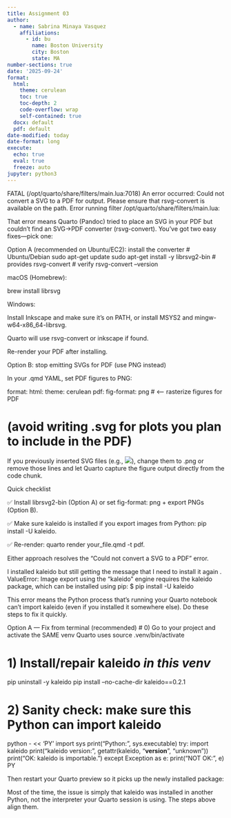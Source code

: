 ```yaml
---
title: Assignment 03
author:
  - name: Sabrina Minaya Vasquez
    affiliations:
      - id: bu
        name: Boston University
        city: Boston
        state: MA
number-sections: true
date: '2025-09-24'
format:
  html:
    theme: cerulean
    toc: true
    toc-depth: 2
    code-overflow: wrap
    self-contained: true
  docx: default
  pdf: default
date-modified: today
date-format: long
execute:
  echo: true
  eval: true
  freeze: auto
jupyter: python3
---
```


:::{.callout-important}
FATAL (/opt/quarto/share/filters/main.lua:7018) An error occurred: Could not convert a SVG to a PDF for output. Please ensure that rsvg-convert is available on the path. Error running filter /opt/quarto/share/filters/main.lua:
:::

:::{.callout-tip}
That error means Quarto (Pandoc) tried to place an SVG in your PDF but couldn’t find an SVG→PDF converter (rsvg-convert). You’ve got two easy fixes—pick one:

Option A (recommended on Ubuntu/EC2): install the converter
# Ubuntu/Debian
sudo apt-get update
sudo apt-get install -y librsvg2-bin   # provides rsvg-convert
# verify
rsvg-convert --version


macOS (Homebrew):

brew install librsvg


Windows:

Install Inkscape and make sure it’s on PATH, or install MSYS2 and mingw-w64-x86_64-librsvg.

Quarto will use rsvg-convert or inkscape if found.

Re-render your PDF after installing.

Option B: stop emitting SVGs for PDF (use PNG instead)

In your .qmd YAML, set PDF figures to PNG:

format:
  html:
    theme: cerulean
  pdf:
    fig-format: png   # <— rasterize figures for PDF

# (avoid writing .svg for plots you plan to include in the PDF)


If you previously inserted SVG files (e.g., ![](figures/myplot.svg)), change them to .png or remove those lines and let Quarto capture the figure output directly from the code chunk.

Quick checklist

✅ Install librsvg2-bin (Option A) or set fig-format: png + export PNGs (Option B).

✅ Make sure kaleido is installed if you export images from Python: pip install -U kaleido.

✅ Re-render: quarto render your_file.qmd -t pdf.

Either approach resolves the “Could not convert a SVG to a PDF” error.

:::

:::{.callout-important}
I installed kaleido but still getting the message that I need to install it again .
ValueError: Image export using the "kaleido" engine requires the kaleido package, which can be installed using pip: $ pip install -U kaleido

:::

:::{.callout-tip}

This error means the Python process that’s running your Quarto notebook can’t import kaleido (even if you installed it somewhere else). Do these steps to fix it quickly.

Option A — Fix from terminal (recommended)
# 0) Go to your project and activate the SAME venv Quarto uses
source .venv/bin/activate

# 1) Install/repair kaleido *in this venv*
pip uninstall -y kaleido
pip install --no-cache-dir kaleido==0.2.1

# 2) Sanity check: make sure this Python can import kaleido
python - << 'PY'
import sys
print("Python:", sys.executable)
try:
    import kaleido
    print("kaleido version:", getattr(kaleido, "__version__", "unknown"))
    print("OK: kaleido is importable.")
except Exception as e:
    print("NOT OK:", e)
PY

Then restart your Quarto preview so it picks up the newly installed package:

Most of the time, the issue is simply that kaleido was installed in another Python, not the interpreter your Quarto session is using. The steps above align them.

::::